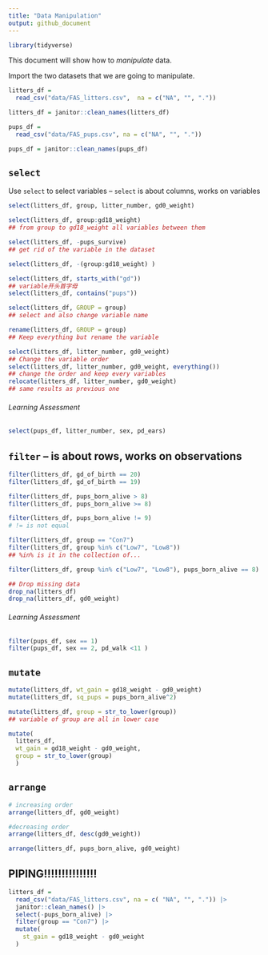 ```yaml
---
title: "Data Manipulation"
output: github_document
---
```


```r
library(tidyverse)
```

This document will show how to *manipulate* data.

Import the two datasets that we are going to manipulate.

```r
litters_df = 
  read_csv("data/FAS_litters.csv",  na = c("NA", "", "."))
```

```r
litters_df = janitor::clean_names(litters_df)
```

```r
pups_df = 
  read_csv("data/FAS_pups.csv", na = c("NA", "", "."))

pups_df = janitor::clean_names(pups_df)

```


## `select`

Use `select` to select variables -- `select` is about columns, works on variables

```r
select(litters_df, group, litter_number, gd0_weight)
```

```r
select(litters_df, group:gd18_weight)
## from group to gd18_weight all variables between them
```

```r
select(litters_df, -pups_survive)
## get rid of the variable in the dataset
```

```r
select(litters_df, -(group:gd18_weight) )
```

```r
select(litters_df, starts_with("gd"))
## variable开头首字母 
select(litters_df, contains("pups"))
```

```r
select(litters_df, GROUP = group)
## select and also change variable name

rename(litters_df, GROUP = group)
## Keep everything but rename the variable
```

```r
select(litters_df, litter_number, gd0_weight)
## Change the variable order
select(litters_df, litter_number, gd0_weight, everything())
## change the order and keep every variables
relocate(litters_df, litter_number, gd0_weight)
## same results as previous one
```

###### Learning Assessment
```r
select(pups_df, litter_number, sex, pd_ears)
```


## `filter` -- is about rows, works on observations 

```r
filter(litters_df, gd_of_birth == 20)
filter(litters_df, gd_of_birth == 19)

filter(litters_df, pups_born_alive > 8)
filter(litters_df, pups_born_alive >= 8)

filter(litters_df, pups_born_alive != 9)
# != is not equal
```

```r
filter(litters_df, group == "Con7")
filter(litters_df, group %in% c("Low7", "Low8"))
## %in% is it in the collection of...
```

```r
filter(litters_df, group %in% c("Low7", "Low8"), pups_born_alive == 8)
```

```r
## Drop missing data
drop_na(litters_df)
drop_na(litters_df, gd0_weight)
```

###### Learning Assessment
```r
filter(pups_df, sex == 1)
filter(pups_df, sex == 2, pd_walk <11 )
```


## `mutate`

```r
mutate(litters_df, wt_gain = gd18_weight - gd0_weight)
mutate(litters_df, sq_pups = pups_born_alive^2)

mutate(litters_df, group = str_to_lower(group))
## variable of group are all in lower case

mutate(
  litters_df,
  wt_gain = gd18_weight - gd0_weight,
  group = str_to_lower(group)
  )
```


##  `arrange`

```r
# increasing order
arrange(litters_df, gd0_weight)

#decreasing order
arrange(litters_df, desc(gd0_weight))

arrange(litters_df, pups_born_alive, gd0_weight)
```



## PIPING!!!!!!!!!!!!!!!

```r
litters_df = 
  read_csv("data/FAS_litters.csv", na = c( "NA", "", ".")) |> 
  janitor::clean_names() |> 
  select(-pups_born_alive) |> 
  filter(group == "Con7") |> 
  mutate(
    st_gain = gd18_weight - gd0_weight
  )
```




